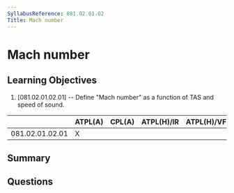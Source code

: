 ```yaml
---
SyllabusReference: 081.02.01.02
Title: Mach number
---
```


# Mach number

## Learning Objectives

1. [081.02.01.02.01] -- Define "Mach number" as a function of TAS and speed of
   sound.

|                 | ATPL(A) | CPL(A) | ATPL(H)/IR | ATPL(H)/VFR | CPL(H) | IR  | CBIR(A) |
| --------------- | ------- | ------ | ---------- | ----------- | ------ | --- | ------- |
| 081.02.01.02.01 | X       |        |            |             |        |     |         |

## Summary

## Questions

